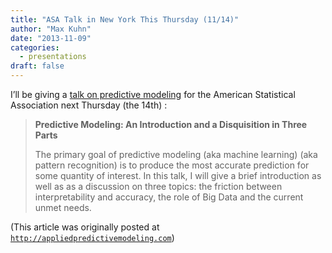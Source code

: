 ```yaml
---
title: "ASA Talk in New York This Thursday (11/14)"
author: "Max Kuhn"
date: "2013-11-09"
categories:
  - presentations
draft: false
---
```


I'll be giving a [talk on predictive modeling](http://nycasa.org/nov_14_2013_nycasa.html) for the American Statistical Association next Thursday (the 14th) :

> **Predictive Modeling: An Introduction and a Disquisition in Three Parts**
>
> The primary goal of predictive modeling (aka machine learning) (aka pattern recognition) is to produce the most accurate prediction for some quantity of interest. In this talk, I will give a brief introduction as well as as a discussion on three topics: the friction between interpretability and accuracy, the role of Big Data and the current unmet needs.

(This article was originally posted at [`http://appliedpredictivemodeling.com`](https://appliedpredictivemodeling.com/blog/2013/11/9/asa-talk-in-new-york))